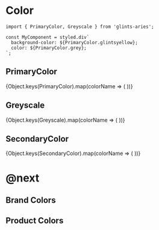 
<Meta title="Utilities/Colors" />

# Color

```
import { PrimaryColor, Greyscale } from 'glints-aries';

const MyComponent = styled.div`
  background-color: ${PrimaryColor.glintsyellow};
  color: ${PrimaryColor.grey};
`;
```

## PrimaryColor

<ColorSampler>
  {Object.keys(PrimaryColor).map(colorName => (
    <ColorSample
      key={colorName}
      bgColor={PrimaryColor[colorName]}
      fontColor={getReadableColor(PrimaryColor[colorName])}
      name={colorName}
    />
  ))}
</ColorSampler>

## Greyscale

<ColorSampler>
  {Object.keys(Greyscale).map(colorName => (
    <ColorSample
      key={colorName}
      bgColor={Greyscale[colorName]}
      fontColor={getReadableColor(Greyscale[colorName])}
      name={colorName}
    />
  ))}
</ColorSampler>

## SecondaryColor

<ColorSampler>
  {Object.keys(SecondaryColor).map(colorName => (
    <ColorSample
      key={colorName}
      bgColor={SecondaryColor[colorName]}
      fontColor={getReadableColor(SecondaryColor[colorName])}
      name={colorName}
    />
  ))}
</ColorSampler>

# @next

## Brand Colors

<ColorSampler>
  <ColorSample key={yellow.Brand} bgColor={yellow.Brand} name="yellow.Brand" />
  <ColorSample key={red.Brand} bgColor={red.Brand} name="red.Brand" />
  <ColorSample key={blue.Brand} bgColor={blue.Brand} name="blue.Brand" />
  <ColorSample key={orange.Brand} bgColor={orange.Brand} name="orange.Brand" />
</ColorSampler>

## Product Colors

<ColorPalette>
  <ColorItem
    title="blue"
    subtitle="blue.codeName"
    colors={Object.fromEntries(Object.entries(blue).slice(1, 7))}
  />
  <ColorItem title="green" subtitle="green.codeName" colors={green} />
  <ColorItem
    title="neutral whites"
    subtitle="neutral.codeName"
    colors={Object.fromEntries(Object.entries(neutral).slice(0, 5))}
  />
  <ColorItem
    title="neutral blacks"
    subtitle="neutral.codeName"
    colors={Object.fromEntries(Object.entries(neutral).slice(5, 10))}
  />
  <ColorItem
    title="orange"
    subtitle="orange.codeName"
    colors={Object.fromEntries(Object.entries(orange).slice(1, 6))}
  />
  <ColorItem
    title="red"
    subtitle="red.codeName"
    colors={Object.fromEntries(Object.entries(red).slice(1, 6))}
  />
  <ColorItem
    title="yellow"
    subtitle="yellow.codeName"
    colors={Object.fromEntries(Object.entries(yellow).slice(1, 6))}
  />
</ColorPalette>
